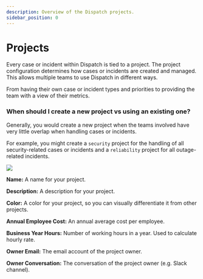 ```yaml
---
description: Overview of the Dispatch projects.
sidebar_position: 0
---
```


# Projects

Every case or incident within Dispatch is tied to a project. The project configuration determines how cases or incidents are created and managed. This allows multiple teams to use Dispatch in different ways.

From having their own case or incident types and priorities to providing the team with a view of their metrics.

### When should I create a new project vs using an existing one?

Generally, you would create a new project when the teams involved have very little overlap when handling cases or incidents.

For example, you might create a `security` project for the handling of all security-related cases or incidents and a `reliability` project for all outage-related incidents.

<div style={{textAlign: 'center'}}>

![](/img/admin-ui-project.png)

</div>

**Name:** A name for your project.

**Description:** A description for your project.

**Color:** A color for your project, so you can visually differentiate it from other projects.

**Annual Employee Cost:** An annual average cost per employee.

**Business Year Hours:** Number of working hours in a year. Used to calculate hourly rate.

**Owner Email:** The email account of the project owner.

**Owner Conversation:** The conversation of the project owner (e.g. Slack channel).
